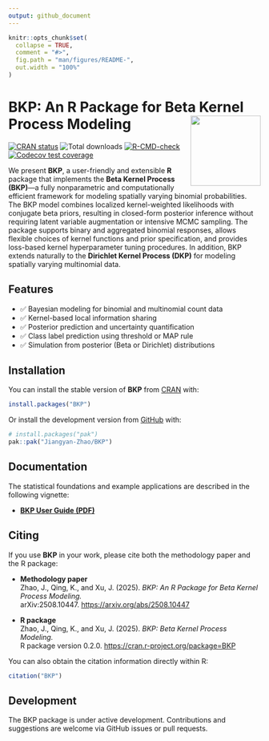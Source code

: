 ```yaml
---
output: github_document
---
```


```r
knitr::opts_chunk$set(
  collapse = TRUE,
  comment = "#>",
  fig.path = "man/figures/README-",
  out.width = "100%"
)
```

# BKP: An R Package for Beta Kernel Process Modeling <img src="man/figures/logo.png" align="right" height="140"/>

<!-- badges: start -->
[![CRAN status](https://www.r-pkg.org/badges/version/BKP)](https://cran.r-project.org/package=BKP)
![Total downloads](https://cranlogs.r-pkg.org/badges/grand-total/BKP)
[![R-CMD-check](https://github.com/Jiangyan-Zhao/BKP/actions/workflows/R-CMD-check.yaml/badge.svg)](https://github.com/Jiangyan-Zhao/BKP/actions/workflows/R-CMD-check.yaml)
[![Codecov test coverage](https://codecov.io/gh/Jiangyan-Zhao/BKP/graph/badge.svg)](https://app.codecov.io/gh/Jiangyan-Zhao/BKP)
<!-- badges: end -->


We present **BKP**, a user-friendly and extensible **R** package that implements the **Beta Kernel Process (BKP)**---a fully nonparametric and computationally efficient framework for modeling spatially varying binomial probabilities. The BKP model combines localized kernel-weighted likelihoods with conjugate beta priors, resulting in closed-form posterior inference without requiring latent variable augmentation or intensive MCMC sampling. The package supports binary and aggregated binomial responses, allows flexible choices of kernel functions and prior specification, and provides loss-based kernel hyperparameter tuning procedures. In addition, BKP extends naturally to the **Dirichlet Kernel Process (DKP)** for modeling spatially varying multinomial data. 


## Features

- ✅ Bayesian modeling for binomial and multinomial count data
- ✅ Kernel-based local information sharing
- ✅ Posterior prediction and uncertainty quantification
- ✅ Class label prediction using threshold or MAP rule
- ✅ Simulation from posterior (Beta or Dirichlet) distributions

## Installation

You can install the stable version of **BKP** from [CRAN](https://CRAN.R-project.org/package=BKP) with:

```r
install.packages("BKP")
```

Or install the development version from [GitHub](https://github.com/Jiangyan-Zhao/BKP) with:

```r
# install.packages("pak")
pak::pak("Jiangyan-Zhao/BKP")
```

## Documentation

The statistical foundations and example applications are described in the following vignette:

* [**BKP User Guide (PDF)**](https://github.com/Jiangyan-Zhao/BKP/blob/master/doc/vignettes.pdf)


## Citing

If you use **BKP** in your work, please cite both the methodology paper and the R package:

- **Methodology paper**  
  Zhao, J., Qing, K., and Xu, J. (2025). *BKP: An R Package for Beta Kernel Process Modeling.*  
  arXiv:2508.10447. <https://arxiv.org/abs/2508.10447>  

- **R package**  
  Zhao, J., Qing, K., and Xu, J. (2025). *BKP: Beta Kernel Process Modeling.*  
  R package version 0.2.0. <https://cran.r-project.org/package=BKP>  

You can also obtain the citation information directly within R:

```r
citation("BKP")
```

## Development

The BKP package is under active development. Contributions and suggestions are welcome via GitHub issues or pull requests.

